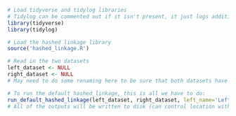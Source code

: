 ```{r}
# Load tidyverse and tidylog libraries
# Tidylog can be commented out if it isn't present, it just logs additional pertinent info on dplyr operations
library(tidyverse)
library(tidylog)

# Load the hashed linkage library
source('hashed_linkage.R')
```


```{r}
# Read in the two datasets
left_dataset <- NULL
right_dataset <- NULL
# May need to do some renaming here to be sure that both datasets have an `id` column and the same names for all PII fields
```


```{r}
# To run the default hashed_linkage, this is all we have to do:
run_default_hashed_linkage(left_dataset, right_dataset, left_name='Left dataset name', right_name='Right dataset name')
# All of the outputs will be written to disk (can control location with the `dir` argument)
```
